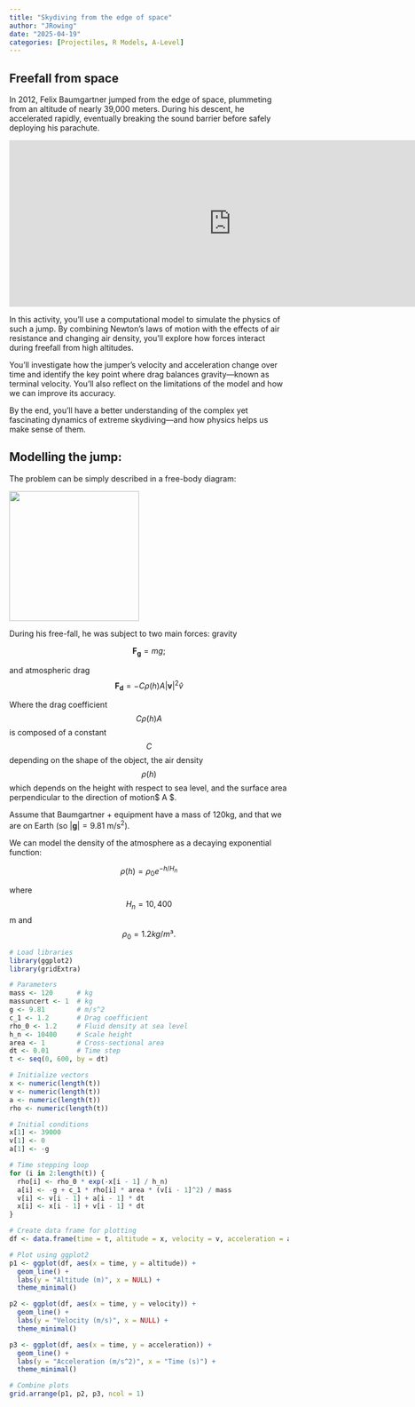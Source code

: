 ```yaml
---
title: "Skydiving from the edge of space"
author: "JRowing"
date: "2025-04-19"
categories: [Projectiles, R Models, A-Level]
---
```

## Freefall from space



In 2012, Felix Baumgartner jumped from the edge of space, plummeting from an altitude of nearly 39,000 meters. During his descent, he accelerated rapidly, eventually breaking the sound barrier before safely deploying his parachute.

<iframe width="800" height="300" src="https://www.youtube.com/embed/E9oKEJ1pXPw" frameborder="0" allow="accelerometer; autoplay; clipboard-write; encrypted-media; gyroscope; picture-in-picture" allowfullscreen>

</iframe>

In this activity, you'll use a computational model to simulate the physics of such a jump. By combining Newton’s laws of motion with the effects of air resistance and changing air density, you'll explore how forces interact during freefall from high altitudes.

You’ll investigate how the jumper’s velocity and acceleration change over time and identify the key point where drag balances gravity—known as terminal velocity. You’ll also reflect on the limitations of the model and how we can improve its accuracy.

By the end, you'll have a better understanding of the complex yet fascinating dynamics of extreme skydiving—and how physics helps us make sense of them.

## Modelling the jump:

The problem can be simply described in a free-body diagram:

![](images/clipboard-3825701660.png){width="234"}

During his free-fall, he was subject to two main forces: gravity

$$
\mathbf{F_g} = mg;
$$

and atmospheric drag\
$$
\mathbf{F_d} = -C \rho(h) A |\mathbf{v}|^2 \hat{v}
$$

Where the drag coefficient $$C \rho(h) A$$ is composed of a constant $$ C $$ depending on the shape of the object, the air density $$ \rho(h) $$ which depends on the height with respect to sea level, and the surface area perpendicular to the direction of motion$ A $.

Assume that Baumgartner + equipment have a mass of 120kg, and that we are on Earth (so $|\mathbf{g}| = 9.81 \text{ m/s}^2$).

We can model the density of the atmosphere as a decaying exponential function:

$$
\rho(h) = \rho_0 e^{-h/H_n}
$$

where $$H_n = 10,400$$ m and $$ \rho{_0} = 1.2 kg/m³.$$

```r
# Load libraries
library(ggplot2)
library(gridExtra)

# Parameters
mass <- 120      # kg
massuncert <- 1  # kg
g <- 9.81        # m/s^2
c_1 <- 1.2       # Drag coefficient
rho_0 <- 1.2     # Fluid density at sea level
h_n <- 10400     # Scale height
area <- 1        # Cross-sectional area
dt <- 0.01       # Time step
t <- seq(0, 600, by = dt)

# Initialize vectors
x <- numeric(length(t))
v <- numeric(length(t))
a <- numeric(length(t))
rho <- numeric(length(t))

# Initial conditions
x[1] <- 39000
v[1] <- 0
a[1] <- -g

# Time stepping loop
for (i in 2:length(t)) {
  rho[i] <- rho_0 * exp(-x[i - 1] / h_n)
  a[i] <- -g + c_1 * rho[i] * area * (v[i - 1]^2) / mass
  v[i] <- v[i - 1] + a[i - 1] * dt
  x[i] <- x[i - 1] + v[i - 1] * dt
}

# Create data frame for plotting
df <- data.frame(time = t, altitude = x, velocity = v, acceleration = a)

# Plot using ggplot2
p1 <- ggplot(df, aes(x = time, y = altitude)) +
  geom_line() +
  labs(y = "Altitude (m)", x = NULL) +
  theme_minimal()

p2 <- ggplot(df, aes(x = time, y = velocity)) +
  geom_line() +
  labs(y = "Velocity (m/s)", x = NULL) +
  theme_minimal()

p3 <- ggplot(df, aes(x = time, y = acceleration)) +
  geom_line() +
  labs(y = "Acceleration (m/s^2)", x = "Time (s)") +
  theme_minimal()

# Combine plots
grid.arrange(p1, p2, p3, ncol = 1)

```
